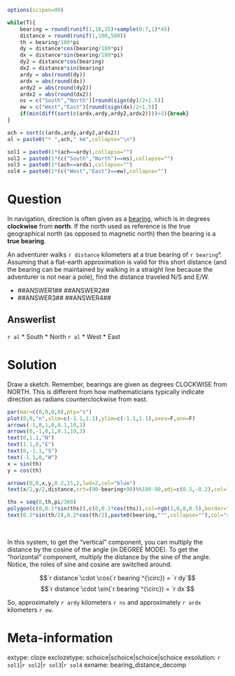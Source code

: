 ```r
options(scipen=99)

while(T){
    bearing = round(runif(1,10,35)+sample(0:7,1)*45)
    distance = round(runif(1,100,500))
    th = bearing/180*pi
    dy = distance*cos(bearing/180*pi)
    dx = distance*sin(bearing/180*pi)
    dy2 = distance*cos(bearing)
    dx2 = distance*sin(bearing)
    ardy = abs(round(dy))
    ardx = abs(round(dx))
    ardy2 = abs(round(dy2))
    ardx2 = abs(round(dx2))
    ns = c("South","North")[round(sign(dy)/2+1.5)]
    ew = c("West","East")[round(sign(dx)/2+1.5)]
    if(min(diff(sort(c(ardx,ardy,ardy2,ardx2))))>3){break}
}

ach = sort(c(ardx,ardy,ardy2,ardx2))
al = paste0("* ",ach," km",collapse="\n")

sol1 = paste0(1*(ach==ardy),collapse="")
sol2 = paste0(1*(c("South","North")==ns),collapse="")
sol3 = paste0(1*(ach==ardx),collapse="")
sol4 = paste0(1*(c("West","East")==ew),collapse="")

```

Question
========

In navigation, direction is often given as a [bearing](https://en.wikipedia.org/wiki/Bearing_(navigation)#Absolute), which is in degrees **clockwise** from **north**. If the north used as reference is the true geographical north (as opposed to magnetic north) then the bearing is a **true bearing**.

An adventurer walks `r distance` kilometers at a true bearing of `r bearing`°. Assuming that a flat-earth approximation is valid for this short distance (and the bearing can be maintained by walking in a straight line because the adventurer is not near a pole), find the distance traveled N/S and E/W.

* ##ANSWER1## ##ANSWER2##
* ##ANSWER3## ##ANSWER4##

Answerlist
--------

`r al`
* South
* North
`r al`
* West
* East


Solution
========

Draw a sketch. Remember, bearings are given as degrees CLOCKWISE from NORTH. This is different from how mathematicians typically indicate direction as radians counterclockwise from east.

```r
par(mar=c(0,0,0,0),pty="s")
plot(0,0,"n",xlim=c(-1.1,1.1),ylim=c(-1.1,1.1),axes=F,ann=F)
arrows(-1,0,1,0,0.1,10,3)
arrows(0,-1,0,1,0.1,10,3)
text(0,1.1,"N")
text(1.1,0,"E")
text(0,-1.1,"S")
text(-1.1,0,"W")
x = sin(th)
y = cos(th)

arrows(0,0,x,y,0.2,15,2,lwd=2,col="blue")
text(x/2,y/2,distance,srt=(90-bearing+90)%%180-90,adj=c(0.5,-0.2),col="blue")

ths = seq(0,th,pi/360)
polygon(c(0,0.1*sin(ths)),c(0,0.1*cos(ths)),col=rgb(1,0,0,0.5),border="red")
text(0.2*sin(th/2),0.2*cos(th/2),paste0(bearing,"°",collapse=""),col="red")
```
\

In this system, to get the "vertical" component, you can multiply the distance by the cosine of the angle (in DEGREE MODE). To get the "horizontal" component, multiply the distance by the sine of the angle. Notice, the roles of sine and cosine are switched around.

$$`r distance`\cdot \cos(`r bearing`^{\circ}) = `r dy`$$
$$`r distance`\cdot \sin(`r bearing`^{\circ}) = `r dx`$$

So, approximately `r ardy` kilometers `r ns` and approximately `r ardx` kilometers `r ew`.


Meta-information
============
extype: cloze
exclozetype: schoice|schoice|schoice|schoice
exsolution: `r sol1`|`r sol2`|`r sol3`|`r sol4`
exname: bearing_distance_decomp